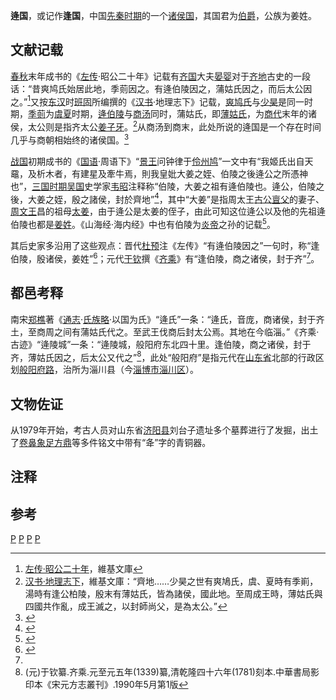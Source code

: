 
'''逄国'''{{efn|{{标音|char=逄|pinyin=páng}}}}，或记作'''逢国'''{{r|hs28}}{{efn|“逄”字作为氏名、地名，根据甲骨文和金文可隶定为“夅”、“夆”，多被记作“逄”，也有记作“逢”的，除引用资料原文，本条目统一记作“逄”}}，中国[[先秦时期|先秦时期]]的一个[[诸侯国|诸侯国]]，其国君为[[伯爵|伯爵]]，公族为姜姓。

== 文献记载 ==
[[春秋时期|春秋]]末年成书的《[[左传|左传]]·昭公二十年》记载有[[齐国|齐国]]大夫[[晏婴|晏婴]]对于[[齐国|齐地]]古史的一段话：“昔爽鸠氏始居此地，季荝因之。有逄伯陵因之，蒲姑氏因之，而后太公因之。”<ref>[[:s:春秋左氏傳/昭公#昭公二十年|左传·昭公二十年]]，維基文庫</ref>又按[[东汉|东汉]]时[[班固|班固]]所编撰的《[[汉书|汉书]]·地理志下》记载，[[爽鸠氏|爽鸠氏]]与[[少昊|少昊]]是同一时期，[[季荝|季荝]]为[[舜|虞]][[夏代|夏]]时期，[[逄伯陵|逄伯陵]]与[[商汤|商汤]]同时，蒲姑氏，即[[薄姑氏|薄姑氏]]，为[[商代|商代]]末年的诸侯，太公则是指齐太公[[姜子牙|姜子牙]]。<ref name="hs28">[[:s:漢書/卷028下|汉书·地理志下]]，維基文庫：“齊地……少昊之世有爽鳩氏，虞、夏時有季崱，湯時有逢公柏陵，殷末有薄姑氏，皆為諸侯，國此地。至周成王時，薄姑氏與四國共作亂，成王滅之，以封師尚父，是為太公。”</ref>从商汤到商末，此处所说的逄国是一个存在时间几乎与商朝相始终的诸侯国。<ref>{{Cite web|title=大国夹缝中生存的西周小国 |url=http://jnsb.e23.cn/shtml/jnsb/20150702/1456380.shtml |publisher=舜网-济南时报 |date=2015-07-02}}</ref>

[[战国时期|战国]]初期成书的《[[國語_(書)|国语]]·周语下》“[[周景王|景王]]问钟律于[[伶州鸠|伶州鸠]]”一文中有“我姬氏出自天黿，及析木者，有建星及牽牛焉，則我皇妣大姜之姪、伯陵之後逄公之所憑神也”，[[三国时期|三国时期]][[孙吴|吴国]]史学家[[韦昭|韦昭]]注释称“伯陵，大姜之祖有逄伯陵也。逄公，伯陵之後，大姜之姪，殷之諸侯，封於齊地”<ref>{{Citeweb|title=國語注·國語卷第三 |url=http://www.guoxuedashi.com/a/1751o/110032a.html |publisher=国学大师}}</ref>，其中“大姜”是指周太王[[古公亶父|古公亶父]]的妻子、[[周文王|周文王]]昌的祖母[[太姜|太姜]]，由于逄公是太姜的侄子，由此可知这位逄公以及他的先祖逄伯陵也都是[[姜姓|姜姓]]。《山海经·海内经》中也有伯陵为[[炎帝|炎帝]]之孙的记载<ref>{{Citeweb|title=《山海经》 卷十八 海内经 |url=http://www.guoxue.com/book/shanhaijing/0018.htm |publisher=国学网 |quote=炎帝之孙伯陵，伯陵同吴权之妻阿女缘妇，缘妇孕三年，是生鼓、延、殳。始为侯，鼓、延是始为钟，为乐风。}}</ref>。

其后史家多沿用了这些观点：晋代[[杜预|杜预]]注《左传》“有逄伯陵因之”一句时，称“逢伯陵，殷诸侯，姜姓”<ref>{{Citeweb|title=春秋左传正义·卷四十九 昭公二十年 |url=http://gj.zdic.net/archive.php?aid=3020 |publisher=汉典古籍 |author=《左传注疏》杜预、孔颖达}}</ref>；元代[[于钦|于钦]]撰《[[齐乘|齐乘]]》有“逢伯陵，商之诸侯，封于齐”<ref name=yuqin/>。

== 都邑考释 ==
南宋[[郑樵|郑樵]]著《[[通志|通志]]·[[氏族略|氏族略]]·以国为氏》“逄氏”一条：“逄氏，音庞，商诸侯，封于齐土，至商周之间有蒲姑氏代之。至武王伐商后封太公焉。其地在今临淄。”《齐乘·古迹》“逄陵城”一条：“逄陵城，般阳府东北四十里。逢伯陵，商之诸侯，封于齐，薄姑氏因之，后太公又代之”<ref name=yuqin>(元)于钦纂.齐乘.元至元五年(1339)纂,清乾隆四十六年(1781)刻本.中華書局影印本《宋元方志叢刊》.1990年5月第1版</ref>{{rp|580}}，此处“般阳府”是指元代在[[山东省|山东省]]北部的行政区划[[般阳府路|般阳府路]]，治所为淄川县（今[[淄博市|淄博市]][[淄川区|淄川区]]）。

== 文物佐证 ==
从1979年开始，考古人员对山东省[[济阳县|济阳县]]刘台子遗址多个墓葬进行了发掘，出土了[[卷鼻象足方鼎|卷鼻象足方鼎]]等多件铭文中带有“夅”字的青铜器。

== 注释 ==
{{notelist}}

== 参考 ==
{{reflist|2}}

{{山东省先秦列国|cat|P}}

[[Category:东夷古国|P]]
[[Category:济南历史|P]]
[[Category:滨州历史|P]]
[[Category:淄博历史|P]]